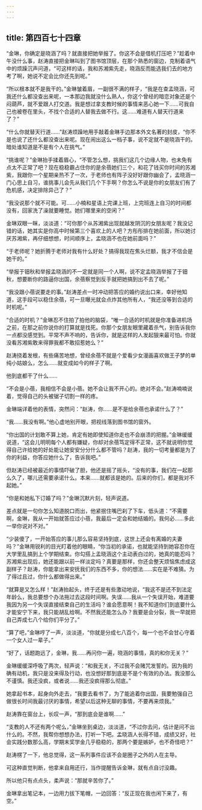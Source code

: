 ```yaml
---
---
---
```

title: 第四百七十四章
---




“金琳，你确定是晓涵了吗？就直接把她举报了。你这不会是借机打压吧？”趁着中午没什么事，赵涛直接把金琳叫到了图书馆顶层，在那个熟悉的窗边，克制着语气中的烦躁沉声问道，“可这样的话，我和苏湘紫先走，晓涵反而能选我们去的地方考了啊，她说不定会比你还先到呢。”

“所以根本就不是我干的。”金琳皱着眉，一副很不满的样子，“我是在查孟晓涵，可我还什么都没查出来呢，一本那边我就没什么熟人，你这个曾经的暗恋对象还是个闷葫芦，就不爱跟人打交道。我是想过拿支教时候的事情来恶心她一下……可我自己也被卷在里头，不找个合适的人替我去做不行。这……难道有人替天行道来了？”

“什么你就替天行道……”赵涛烦躁地用手敲着金琳手边那本外文名著的封皮，“你不是也说了还什么都没查出来呢。现在闹出这么一档子事，说不定就不是晓涵干的。暗处谁知道是不是有个人在挑气。”

“挑谁呢？”金琳抬手揉着眉心，“不管怎么想，挑我们这几个边缘人物，也未免有点太不正常了吧？现在稳稳霸占住你的是余蓓她们三个，和花了钱买你时间的苏湘紫，我跟你一个星期亲热不了一次，于老师也有阵子没好好跟你幽会了，孟晓涵一门心思上自习，谁挑事儿会先从我们几个下手啊？你怎么不说是你的女朋友们有了危机感，决定排除异己了？”

“我没说那个就不可能。可……小楠和星语上完课上班，上完班连上自习的时间都没有，回家洗了澡就要睡觉。她们哪里来的空闲？”

金琳双眼一眯，淡淡道：“可你那个从苏湘紫出现就越发阴沉的女朋友呢？我没记错的话，她其实是你高中时候第三个喜欢上的人吧？方彤彤排在她前面，所以她讨厌苏湘紫，再仔细想想，时间顺序上，孟晓涵不也在她前面吗？”

“于老师呢？她折腾于老师对我有什么好处？搞得我现在焦头烂额，我才不信会是她干的。”

“举报于钿秋和举报孟晓涵的不一定就是同一个人啊，说不定孟晓涵举报了于钿秋，想要断你的路逼你出国，余蓓察觉到反手就把她搞到出不去了呢。”

“我没跟小蓓说要走的事。”赵涛差点一时冲动把答应的婚约说出口来，幸好他知道，这手段可以稳住余蓓，可一旦曝光就会点炸其他所有人，“我还没等到合适的时机呢。”

“合适的时机？”金琳忍不住拍了拍他的脑袋，“唯一合适的时机就是你准备进机场之前，在那之前你说你的打算就是找死。你那个女朋友眼里藏着杀气，别告诉我你一点都没感觉到。平常不声不响的，告诉你，就是这样的人发起狠来最可怕。你就没看苏湘紫敢来得罪我都不敢招惹她么？”

赵涛挠着发根，有些痛苦地想，曾经余蓓不就是个爱看少女漫画喜欢做王子梦的单纯小姑娘么，怎么……就变成如今的样子了啊。

他到底都干了什么……

“不会是小蓓，我相信不会是小蓓。她不会让我不开心的。绝对不会。”赵涛喃喃说着，觉得自己的头被锯子切割一样的疼。

金琳端详着他的表情，突然问：“赵涛，你……是不是给余蓓也承诺什么了？”

“我……我没有啊。”他心虚地别开眼，把视线落到图书馆的窗外。

“你出国的计划敢不算上她，肯定有她即使知道你走也不会崩溃的把握。”金琳缓缓说道，“这会儿明明每个人都有嫌疑，你却对余蓓笃定得不正常，这不就说明你觉得自己许给她的好处能让她安安分分什么都不管吗？赵涛，我的一切考量都是为了你的利益，你答应她什么了，告诉我吧。”

但赵涛已经被最近的事情吓破了胆，他还是摇了摇头，“没有的事，我们在一起那么久了，哪儿还需要承诺什么。本来……就都该是她的。后来的你们，都是我对不起她。”

“你是和她私下订婚了吗？”金琳沉默片刻，轻声说道。

差点就是一句你怎么知道脱口而出，他紧抿住嘴巴刹了下车，低头道：“不需要啊，金琳，我从一开始就答应过小蓓，我最后一定会和她结婚的。我何必……多此一举你说对不对。”

“少装傻了，一开始答应的事儿那么容易坚持到底，这世上还会有离婚的夫妻吗？”金琳用锐利的目光盯着他的眼睛，“你当初的承诺，也就能坚持到她容忍你在大学里乱搞到上个学期结束。你勾搭上孟晓涵这个主动表白过的，她真的能忍吗？苏湘紫出现后，她还能跟以前一样淡定吗？真要是那样，你还会整天烦恼焦虑成这副样子？赵涛，你能拿出来安抚我们的东西不多，你的想法……实在是不难猜。为了得过且过，你什么都做得出来。”

“就算是又怎么样！”赵涛抬起头，终于还是有些激动地说，“我这不是还不到法定年龄么，我总要想个办法拖过去这段时间啊。失误……我从一个失误开始，难道要我因为另一个失误直接结束自己的生活吗？谁会愿意啊！我不知道你们到底要什么才能安宁下来，我只能胡乱给啊。不然我还能怎么办？我要是会分裂，我一早就把自己弄成七八个给你们平分了。”

“算了吧，”金琳哼了一声，淡淡道，“你就是分成七八百个，每一个也不会甘心守着一个女人过一辈子。”

“好了，话题跑远了，金琳，我……再问你一遍，晓涵的事情，真的和你无关？”

金琳缓缓深呼吸了两次，轻声说：“和我无关，不过我不会赌咒发誓的。因为我的确有动机，我只是没来得及行动，也没想好那到底是不是个有效的办法。我没那么不谨慎。我还没疯，或者说……我还没疯得那么彻底。”

她拿起书本，起身向外走去，“我要去看书了，为了能追着你出国，我要勉强自己做很长时间我最讨厌的事情，希望以后这种无聊的事情，不要再来烦我。”

赵涛靠在窗台上，长叹一声，“那到底会是谁啊……”

“支教的人不还有两个呢么，”金琳坐到桌边，淡淡道，“不过你去问，估计是问不出什么的。不然，我帮你想想办法，打听一下吧。孟晓涵人长得不错，成绩又好，社会实践分数那么高，学期末奖学金几乎稳稳的，那两个要是嫉妒，也不奇怪吧？”

赵涛楞了一下，他总觉得，这一系列事件应该不会是圈子之外的人在主导。

可这种直觉判断，他拿来自用还行，当作提醒告诉金琳，就有点自讨没趣。

所以他只有点点头，柔声说：“那就辛苦你了。”

金琳拿出笔记本，一边用力拔下笔帽，一边回答：“反正现在我也闲下来了，有空。”